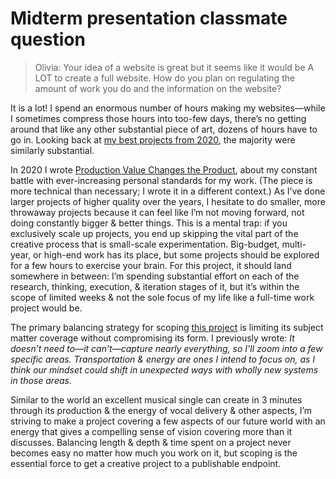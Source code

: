 # Midterm presentation classmate question

> Olivia: Your idea of a website is great but it seems like it would be A LOT to create a full website. How do you plan on regulating the amount of work you do and the information on the website?

It is a lot! I spend an enormous number of hours making my websites—while I sometimes compress those hours into too-few days, there’s no getting around that like any other substantial piece of art, dozens of hours have to go in. Looking back at [my best projects from 2020](https://2020-sites.lachlanjc.com/), the majority were similarly substantial.

In 2020 I wrote [Production Value Changes the Product](https://notebook.lachlanjc.com/2020-12-25_production_value_changes_the_product), about my constant battle with ever-increasing personal standards for my work. (The piece is more technical than necessary; I wrote it in a different context.) As I’ve done larger projects of higher quality over the years, I hesitate to do smaller, more throwaway projects because it can feel like I’m not moving forward, not doing constantly bigger & better things. This is a mental trap: if you exclusively scale up projects, you end up skipping the vital part of the creative process that is small-scale experimentation. Big-budget, multi-year, or high-end work has its place, but some projects should be explored for a few hours to exercise your brain. For this project, it should land somewhere in between: I’m spending substantial effort on each of the research, thinking, execution, & iteration stages of it, but it’s within the scope of limited weeks & not the sole focus of my life like a full-time work project would be.

The primary balancing strategy for scoping [this project](/2022-10-28_gw_midterm_project_presentation) is limiting its subject matter coverage without compromising its form. I previously wrote: _It doesn’t need to—it can’t—capture nearly everything, so I’ll zoom into a few specific areas. Transportation & energy are ones I intend to focus on, as I think our mindset could shift in unexpected ways with wholly new systems in those areas._ 

Similar to the world an excellent musical single can create in 3 minutes through its production & the energy of vocal delivery & other aspects, I’m striving to make a project covering a few aspects of our future world with an energy that gives a compelling sense of vision covering more than it discusses. Balancing length & depth & time spent on a project never becomes easy no matter how much you work on it, but scoping is the essential force to get a creative project to a publishable endpoint.

